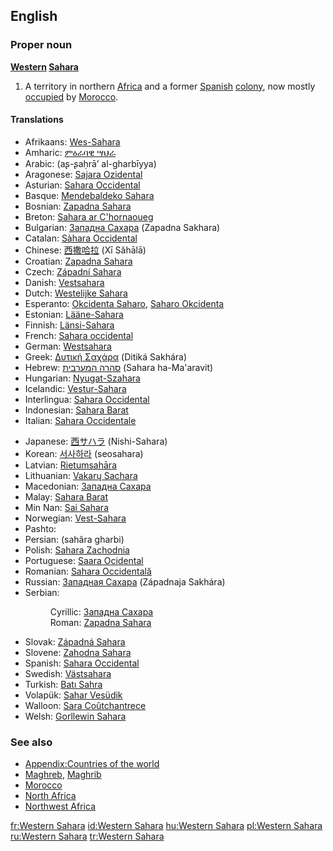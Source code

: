 {{wikipedia}}
==English==

===Proper noun===
'''[[western|Western]] [[Sahara]]'''

# A territory in northern [[Africa]] and a former [[Spain|Spanish]] [[colony]], now mostly [[occupation|occupied]] by [[Morocco]].

====Translations====
{{top}}
*Afrikaans: [[Wes-Sahara]]
*Amharic: [[ምዕራባዊ ሣህራ]]
*Arabic: {{ARchar|[[الصحراء الغربية]]}} (aʂ-ʂaḥrā’ al-gharbīyya) {{f}}
*Aragonese: [[Sajara Ozidental]] {{m}}
*Asturian: [[Sahara Occidental]] {{m}}
*Basque: [[Mendebaldeko Sahara]]
*Bosnian: [[Zapadna Sahara#Bosnian|Zapadna Sahara]] {{f}}
*Breton: [[Sahara ar C'hornaoueg]]
*Bulgarian: [[Западна Сахара#Bulgarian|Западна Сахара]] (Zapadna Sakhara) {{f}}
*Catalan: [[Sàhara Occidental]] {{m}}
*Chinese: [[西撒哈拉]] (Xī Sǎhālā)
*Croatian: [[Zapadna Sahara]] {{f}}
*Czech: [[Západní Sahara]] {{m}}
*Danish: [[Vestsahara]]
*Dutch: [[Westelijke Sahara]]
*Esperanto: [[Okcidenta Saharo]], [[Saharo Okcidenta]]
*Estonian: [[Lääne-Sahara]]
*Finnish: [[Länsi-Sahara]]
*French: [[Sahara occidental]] {{m}}
*German: [[Westsahara]] {{f}}
*Greek: [[Δυτική Σαχάρα]] (Ditiká Sakhára) {{f}}
*Hebrew: [[סהרה המערבית]] (Sahara ha-Ma'aravit) {{f}}
*Hungarian: [[Nyugat-Szahara]]
*Icelandic: [[Vestur-Sahara]]
*Interlingua: [[Sahara Occidental]]
*Indonesian: [[Sahara Barat]]
*Italian: [[Sahara Occidentale]] {{m}}
{{mid}}
*Japanese: [[西サハラ]] (Nishi-Sahara)
*Korean: [[서사하라]] (seosahara)
*Latvian: [[Rietumsahāra]]
*Lithuanian: [[Vakarų Sachara]]
*Macedonian: [[Западна Сахара]] {{f}}
*Malay: [[Sahara Barat]]
*Min Nan: [[Sai Sahara]]
*Norwegian: [[Vest-Sahara]]
*Pashto: {{PSchar|[[لوېديځه صحارا]]}}
*Persian: {{FAchar|[[صحرای غربی]]}} (sahâra gharbi)
*Polish: [[Sahara Zachodnia]] {{f}}
*Portuguese: [[Saara Ocidental]] {{m}}
*Romanian: [[Sahara Occidentală]] {{f}}
*Russian: [[Западная Сахара]] (Západnaja Sakhára) {{f}}
*Serbian:
*:Cyrillic: [[Западна Сахара#Serbian|Западна Сахара]] {{f}}
*:Roman: [[Zapadna Sahara#Serbian|Zapadna Sahara]] {{f}}
*Slovak: [[Západná Sahara]] {{f}}
*Slovene: [[Zahodna Sahara]] {{f}}
*Spanish: [[Sahara Occidental]] {{m}}
*Swedish: [[Västsahara]]
*Turkish: [[Batı Sahra]]
*Volapük: [[Sahar Vesüdik]]
*Walloon: [[Sara Coûtchantrece]]
*Welsh: [[Gorllewin Sahara]]
{{bottom}}

===See also===
*[[Appendix:Countries of the world]]
*[[Maghreb]], [[Maghrib]]
*[[Morocco]]
*[[North Africa]]
*[[Northwest Africa]]

[[fr:Western Sahara]]
[[id:Western Sahara]]
[[hu:Western Sahara]]
[[pl:Western Sahara]]
[[ru:Western Sahara]]
[[tr:Western Sahara]]